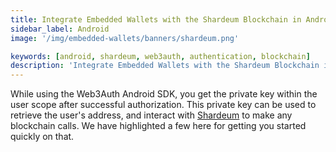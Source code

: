 ```yaml
---
title: Integrate Embedded Wallets with the Shardeum Blockchain in Android
sidebar_label: Android
image: '/img/embedded-wallets/banners/shardeum.png'

keywords: [android, shardeum, web3auth, authentication, blockchain]
description: 'Integrate Embedded Wallets with the Shardeum Blockchain in Android | Embedded Wallets'
---
```



<SEO
  title="Integrate Embedded Wallets with the Shardeum Blockchain in Android"
  description="Integrate Embedded Wallets with the Shardeum Blockchain in Android | Embedded Wallets"
  image="https://docs.metamask.io/img/embedded-wallets/banners/shardeum.png"
  slug="/embedded-wallets/connect-blockchain/evm/shardeum/android"
/>

While using the Web3Auth Android SDK, you get the private key within the user scope after successful authorization. This private key can be used to retrieve the user's address, and interact with [Shardeum](https://shardeum.org/) to make any blockchain calls. We have highlighted a few here for getting you started quickly on that.

<EVMInteraction />
